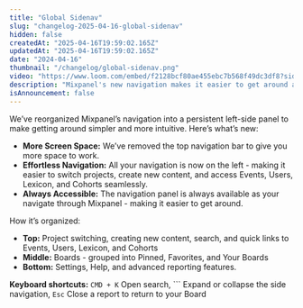 ```yaml
---
title: "Global Sidenav"
slug: "changelog-2025-04-16-global-sidenav"
hidden: false
createdAt: "2025-04-16T19:59:02.165Z"
updatedAt: "2025-04-16T19:59:02.165Z"
date: "2024-04-16"
thumbnail: "/changelog/global-sidenav.png"
video: "https://www.loom.com/embed/f2128bcf80ae455ebc7b568f49dc3df8?sid=2d347b59-7a3d-4155-9004-d43b4719ae17"
description: "Mixpanel's new navigation makes it easier to get around and stay in the zone, all while giving you more space to work."
isAnnouncement: false
---
```


<ChangelogPostHeader
  date="2025-04-16"
  image="/changelog/global-sidenav.png"
  title="An easier way to navigate"
/>

We’ve reorganized Mixpanel’s navigation into a persistent left-side panel to make getting around simpler and more intuitive. Here’s what’s new:

- **More Screen Space:** We’ve removed the top navigation bar to give you more space to work.
- **Effortless Navigation:** All your navigation is now on the left - making it easier to switch projects, create new content, and access Events, Users, Lexicon, and Cohorts seamlessly.
- **Always Accessible:** The navigation panel is always available as your navigate through Mixpanel - making it easier to get around.

How it’s organized: 

- **Top:** Project switching, creating new content, search, and quick links to Events, Users, Lexicon, and Cohorts
- **Middle:** Boards - grouped into Pinned, Favorites, and Your Boards
- **Bottom:** Settings, Help, and advanced reporting features.

**Keyboard shortcuts:** `CMD + K` Open search, ``` Expand or collapse the side navigation, `Esc` Close a report to return to your Board

<VideoButtonWithModal src="https://www.loom.com/embed/f2128bcf80ae455ebc7b568f49dc3df8?sid=2d347b59-7a3d-4155-9004-d43b4719ae17" />
